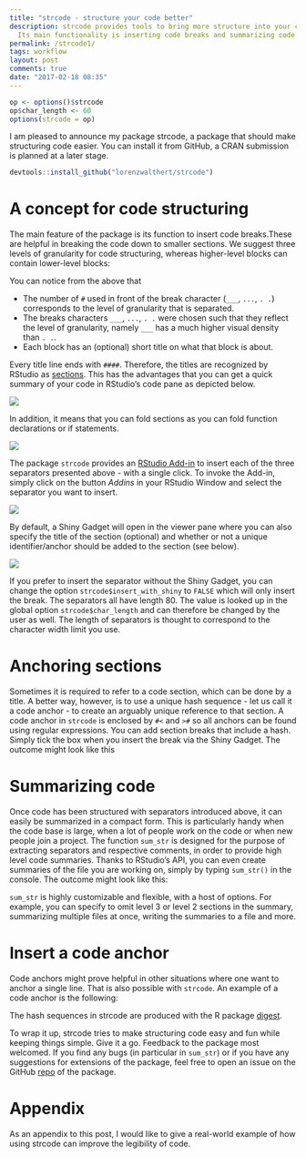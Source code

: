 ```yaml
---
title: "strcode - structure your code better"
description: strcode provides tools to bring more structure into your code. 
  Its main functionality is inserting code breaks and summarizing code.
permalink: /strcode1/
tags: workflow
layout: post
comments: true
date: "2017-02-18 08:35"
---
```

```r
op <- options()$strcode
op$char_length <- 60
options(strcode = op)
```

I am pleased to announce my package strcode, a package that should make structuring code easier. You can install it from GitHub, a CRAN submission is planned at a later stage.
```r
devtools::install_github("lorenzwalthert/strcode")
```

# A concept for code structuring
The main feature of the package is its function to insert code breaks.These are helpful in breaking the code down to smaller sections. We suggest three levels of granularity for code structuring, whereas higher-level blocks can contain lower-level blocks:

<script src="https://gist.GitHub.com/lorenzwalthert/94c079dfba1d09abe186993f275d67c2.js"></script>

You can notice from the above that

* The number of `#` used in front of the break character (`___`, `...`, `. .`) corresponds to the level of granularity that is separated.
* The breaks characters `___`, `...`, `. .` were chosen such that they reflect the level of granularity, namely `___` has a much higher visual density than `. .`. 
* Each block has an (optional) short title on what that block is about.

Every title line ends with `####`. Therefore, the titles are recognized by RStudio as [sections](https://support.rstudio.com/hc/en-us/articles/200484568-Code-Folding-and-Sections). This has the advantages that you can get a quick summary of your code in RStudio's code pane as depicted below.

![](https://photos-6.dropbox.com/t/2/AAB4HOOaq7gek9cr3LomIjhjT9cWUAIkO5Etx5K7lqPdSw/12/105424129/png/32x32/1/_/1/2/show_contents.png/EITBzVEY-9ENIAIoAg/zM0ieKNp5Eg99o8AW2ZlO0Bh2YHwMdLJ7gMWTkdsNrc?size=1024x768&size_mode=3)

In addition, it means that you can fold sections as you can fold function declarations or if statements.

![](https://photos-5.dropbox.com/t/2/AAAcAMtGvUsutCRlTuZshD6AA18Ta2VnBU0STmK1YS7ETw/12/105424129/png/32x32/1/_/1/2/show_fold.png/EITBzVEY-9ENIAIoAg/YC1Omhm6diPWz5RK88mjUxlIsYRzI-hR8Y06TgIBBIk?size=1600x1200&size_mode=3)

The package `strcode` provides an [RStudio Add-in](https://rstudio.github.io/rstudioaddins/) to insert each of the three separators presented above - with a single click. To invoke the Add-in, simply click on the button *Addins* in your RStudio Window and select the separator you want to insert.

![](https://photos-3.dropbox.com/t/2/AADAtlAKUh6Xx4SnsPWOXE4piq3Lge-24bTziJLGYp3x4w/12/105424129/png/32x32/1/_/1/2/show_insert.png/EITBzVEY-9ENIAIoAg/6Fk6tF324fcQIibaWTg6Zg3w36WFKhSALymZO0RW8eQ?size=1024x768&size_mode=3)

By default, a Shiny Gadget will open in the viewer pane where you can also specify the title of the section (optional) and whether or not a unique identifier/anchor should be added to the section (see below). 


![](https://photos-1.dropbox.com/t/2/AADeAtcbPT-W_V5g65gH-jc3eUrCHAA60_Ef5QR-cPJqGw/12/105424129/png/32x32/1/_/1/2/show_shiny.png/EITBzVEY_NENIAIoAg/uk0OLH0jv58NuW97EuBlo9wFnzqaCfxM5Ij6v3W3wW4?size=1024x768&size_mode=3)

If you prefer to insert the separator without the Shiny Gadget, you can change the option `strcode$insert_with_shiny` to `FALSE` which will only insert the break. The separators all have length 80. The value is looked up in the global option `strcode$char_length` and can therefore be changed by the user as well. The length of separators is thought to correspond to the character width limit you use.


# Anchoring sections
Sometimes it is required to refer to a code section, which can be done by a title. A better way, however, is to use a unique hash sequence - let us call it a code anchor - to create an arguably unique reference to that section. A code anchor in `strcode` is enclosed by `#<` and `>#` so all anchors can be found using regular expressions. You can add section breaks that include a hash. Simply tick the box when you insert the break via the Shiny Gadget. The outcome might look like this
<script src="https://gist.GitHub.com/lorenzwalthert/1a976cac9dff4e21b22797e567ecb8cc.js"></script>

# Summarizing code
Once code has been structured with separators introduced above, it can easily be summarized in a compact form. This is particularly handy when the code base is large, when a lot of people work on the code or when new people join a project. The function `sum_str` is designed for the purpose of extracting separators and respective comments, in order to provide high level code summaries. Thanks to RStudio's API, you can even create summaries of the file you are working on, simply by typing `sum_str()` in the console.
The outcome might look like this:

<script src="https://gist.GitHub.com/lorenzwalthert/bf2595631df1212df5e41ef61d149980.js"></script>

`sum_str` is highly customizable and flexible, with a host of options. For example, you can specify to omit level 3 or level 2 sections in the summary, summarizing multiple files at once, writing the summaries to a file and more.

# Insert a code anchor
Code anchors might prove helpful in other situations where one want to anchor a single line. That is also possible with `strcode`. An example of a code anchor is the following:

<script src="https://gist.GitHub.com/lorenzwalthert/f28f17243753b489ebb845698227d0ec.js"></script>
The hash sequences in strcode are produced with the R package [digest](https://github.com/eddelbuettel/digest).

To wrap it up, strcode tries to make structuring code easy and fun while keeping things simple. Give it a go. Feedback to the package most welcomed. If you find any bugs (in particular in `sum_str`) or if you have any suggestions for extensions of the package, feel free to open an issue on the GitHub [repo](https://github.com/lorenzwalthert/strcode) of the package. 

# Appendix
As an appendix to this post, I would like to give a real-world example of how using strcode can improve the legibility of code. 

<script src="https://gist.github.com/lorenzwalthert/6caf863715eec10db65845768d68d055.js"></script>
